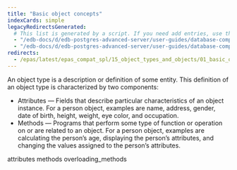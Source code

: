```yaml
---
title: "Basic object concepts"
indexCards: simple
legacyRedirectsGenerated:
  # This list is generated by a script. If you need add entries, use the `legacyRedirects` key.
  - "/edb-docs/d/edb-postgres-advanced-server/user-guides/database-compatibility-for-oracle-developers-guide/9.6/Database_Compatibility_for_Oracle_Developers_Guide_v9.6.1.091.html"
  - "/edb-docs/d/edb-postgres-advanced-server/user-guides/database-compatibility-for-oracle-developers-guide/9.5/Database_Compatibility_for_Oracle_Developers_Guide.1.213.html"
redirects:
  - /epas/latest/epas_compat_spl/15_object_types_and_objects/01_basic_object_concepts/ #generated for docs/epas/reorg-role-use-case-mode
---
```


<div id="basic_object_concepts" class="registered_link"></div>

An object type is a description or definition of some entity. This definition of an object type is characterized by two components:

-   Attributes &mdash; Fields that describe particular characteristics of an object instance. For a person object, examples are name, address, gender, date of birth, height, weight, eye color, and occupation.
-   Methods &mdash; Programs that perform some type of function or operation on or are related to an object. For a person object, examples are calculating the person’s age, displaying the person’s attributes, and changing the values assigned to the person’s attributes.

<div class="toctree" maxdepth="3">

attributes methods overloading_methods

</div>
